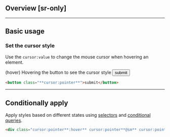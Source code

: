 ## Overview [sr-only]
<Overview/>

---

## Basic usage
### Set the cursor style
Use the `cursor:value` to change the mouse cursor when hovering an element.

(hover) Hovering the button to see the cursor style
<Demo className="gap:40">
    <button className="fg:white bg:indigo px:20 h:42 font:14 font:semibold r:5 cursor:pointer">submit</button>
</Demo>
```html
<button class="**cursor:pointer**">submit</button>
```

---

## Conditionally apply
Apply styles based on different states using [selectors](/docs/state-selectors) and [conditional queries](/docs/conditional-queries).
```html
<div class="cursor:pointer**:hover** cursor:pointer**@sm** cursor:pointer**@dark** cursor:pointer**@print**">…</div>
```

